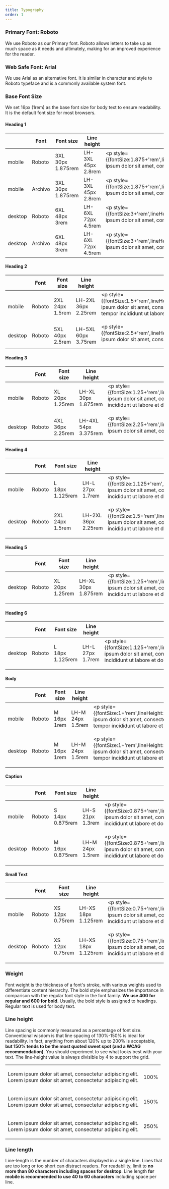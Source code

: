 ```yaml
---
title: Typography
order: 1
---
```


### Primary Font: Roboto

We use Roboto as our Primary font. Roboto allows letters to take up as much space as it needs and ultimately, making for an improved experience for the reader.

### Web Safe Font: Arial

We use Arial as an alternative font. It is similar in character and style to Roboto typeface and is a commonly available system font.

### Base Font Size
We set 16px (1rem) as the base font size for body text to ensure readability. It is the default font size for most browsers.



#### Heading 1
|         | Font |Font size                                    | Line height                                   | Example |
| ------- | ---  |-------------------------------------------- | --------------------------------------------- |---
| mobile  | Roboto     | 3XL <br/> 30px <br/> 1.875rem | LH-3XL <br/> 45px <br/> 2.8rem    | <p style={{fontSize:1.875+'rem',lineHeight:2.8+'rem',fontFamily:'Roboto'}}>Lorem ipsum dolor sit amet, consectetur adipiscing elit.</p>
| mobile  | Archivo     | 3XL <br/> 30px <br/> 1.875rem | LH-3XL <br/> 45px <br/> 2.8rem    | <p style={{fontSize:1.875+'rem',lineHeight:2.8+'rem',fontFamily:'Archivo'}}>Lorem ipsum dolor sit amet, consectetur adipiscing elit.</p>
| desktop |Roboto| 6XL <br/> 48px <br/> 3rem        | LH-6XL 72px <br/> 4.5rem |  <p style={{fontSize:3+'rem',lineHeight:4.5+'rem',fontFamily:'Roboto'}}>Lorem ipsum dolor sit amet, consectetur adipiscing elit.</p>
| desktop |Archivo| 6XL <br/> 48px <br/> 3rem        | LH-6XL 72px <br/> 4.5rem |  <p style={{fontSize:3+'rem',lineHeight:4.5+'rem',fontFamily:'Archivo'}}>Lorem ipsum dolor sit amet, consectetur adipiscing elit.</p>


#### Heading 2
|         | Font |Font size                                    | Line height                                   | Example |
| ------- | ---  |-------------------------------------------- | --------------------------------------------- |---
| mobile  | Roboto     | 2XL <br/> 24px <br/> 1.5rem | LH-2XL <br/> 36px <br/> 2.25rem     | <p style={{fontSize:1.5+'rem',lineHeight:2.25+'rem',fontFamily:'Roboto'}}>Lorem ipsum dolor sit amet, consectetur adipiscing elit, sed do eiusmod tempor incididunt ut labore.</p>
| desktop |Roboto| 5XL <br/> 40px <br/> 2.5rem       | LH-5XL <br/> 60px <br/> 3.75rem|  <p style={{fontSize:2.5+'rem',lineHeight:3.75+'rem',fontFamily:'Roboto'}}>Lorem ipsum dolor sit amet, consectetur adipiscing elit.</p>

#### Heading 3
|         | Font |Font size                                    | Line height                                   | Example |
| ------- | ---  |-------------------------------------------- | --------------------------------------------- |---
| mobile  | Roboto     | XL <br/>  20px <br/> 1.25rem | LH-XL <br/> 30px <br/> 1.875rem     | <p style={{fontSize:1.25+'rem',lineHeight:1.875+'rem',fontFamily:'Roboto'}}>Lorem ipsum dolor sit amet, consectetur adipiscing elit, sed do eiusmod tempor incididunt ut labore et dolore magna aliqua.</p>
| desktop |Roboto| 4XL <br/> 36px <br/> 2.25rem        | LH-4XL <br/> 54px <br/> 3.375rem |  <p style={{fontSize:2.25+'rem',lineHeight:3.375+'rem',fontFamily:'Roboto'}}>Lorem ipsum dolor sit amet, consectetur adipiscing elit.</p>

#### Heading 4
|         | Font |Font size                                    | Line height                                   | Example |
| ------- | ---  |-------------------------------------------- | --------------------------------------------- |---
| mobile  | Roboto     | L <br/> 18px <br/> 1.125rem | LH-L <br/> 27px <br/> 1.7rem    | <p style={{fontSize:1.125+'rem',lineHeight:1.7+'rem',fontFamily:'Roboto'}}>Lorem ipsum dolor sit amet, consectetur adipiscing elit, sed do eiusmod tempor incididunt ut labore et dolore magna aliqua.</p>
| desktop |Roboto| 2XL <br/> 24px <br/> 1.5rem        | LH-2XL <br/> 36px <br/> 2.25rem |  <p style={{fontSize:1.5+'rem',lineHeight:2.25+'rem',fontFamily:'Roboto'}}>Lorem ipsum dolor sit amet, consectetur adipiscing elit, sed do eiusmod tempor incididunt ut labore et dolore.</p>

#### Heading 5
|         | Font |Font size                                    | Line height                                   | Example |
| ------- | ---  |-------------------------------------------- | --------------------------------------------- |---
| desktop |Roboto| XL <br/> 20px <br/> 1.25rem        | LH-XL <br/> 30px <br/> 1.875rem |  <p style={{fontSize:1.25+'rem',lineHeight:1.875+'rem',fontFamily:'Roboto'}}>Lorem ipsum dolor sit amet, consectetur adipiscing elit, sed do eiusmod tempor incididunt ut labore et dolore magna aliqua.</p>

#### Heading 6
|         | Font |Font size                                    | Line height                                   | Example |
| ------- | ---  |-------------------------------------------- | --------------------------------------------- |---
| desktop |Roboto| L <br/> 18px <br/> 1.125rem        | LH-L <br/> 27px <br/> 1.7rem |  <p style={{fontSize:1.125+'rem',lineHeight:1.7+'rem',fontFamily:'Roboto'}}>Lorem ipsum dolor sit amet, consectetur adipiscing elit, sed do eiusmod tempor incididunt ut labore et dolore magna aliqua.</p>

#### Body
|         | Font |Font size                                    | Line height                                   | Example |
| ------- | ---  |-------------------------------------------- | --------------------------------------------- |---
| mobile  | Roboto     |  M <br/> 16px <br/> 1rem| LH-M <br/> 24px <br/> 1.5rem     | <p style={{fontSize:1+'rem',lineHeight:1.5+'rem',fontFamily:'Roboto'}}>Lorem ipsum dolor sit amet, consectetur adipiscing elit, sed do eiusmod tempor incididunt ut labore et dolore magna aliqua.</p>
| desktop |Roboto| M <br/> 16px <br/> 1rem| LH-M <br/> 24px <br/> 1.5rem |  <p style={{fontSize:1+'rem',lineHeight:1.5+'rem',fontFamily:'Roboto'}}>Lorem ipsum dolor sit amet, consectetur adipiscing elit, sed do eiusmod tempor incididunt ut labore et dolore magna aliqua.</p>

#### Caption
|         | Font |Font size                                    | Line height                                   | Example |
| ------- | ---  |-------------------------------------------- | --------------------------------------------- |---
| mobile  | Roboto     | S <br/> 14px <br/> 0.875rem| LH-S <br/> 21px <br/> 1.3rem    | <p style={{fontSize:0.875+'rem',lineHeight:1.3+'rem',fontFamily:'Roboto'}}>Lorem ipsum dolor sit amet, consectetur adipiscing elit, sed do eiusmod tempor incididunt ut labore et dolore magna aliqua.</p>
| desktop |Roboto| M <br/> 16px <br/> 0.875rem       | LH-M <br/> 24px <br/> 1.5rem  |  <p style={{fontSize:0.875+'rem',lineHeight:1.3+'rem',fontFamily:'Roboto'}}>Lorem ipsum dolor sit amet, consectetur adipiscing elit, sed do eiusmod tempor incididunt ut labore et dolore magna aliqua.</p>

#### Small Text
|         | Font |Font size                                    | Line height                                   | Example |
| ------- | ---  |-------------------------------------------- | --------------------------------------------- |---
| mobile  | Roboto     |  XS <br/> 12px <br/> 0.75rem | LH-XS <br/> 18px <br/> 1.125rem     | <p style={{fontSize:0.75+'rem',lineHeight:1.125+'rem',fontFamily:'Roboto'}}>Lorem ipsum dolor sit amet, consectetur adipiscing elit, sed do eiusmod tempor incididunt ut labore et dolore magna aliqua.</p>
| desktop |Roboto| XS <br/> 12px <br/> 0.75rem       | LH-XS <br/> 18px <br/> 1.125rem |  <p style={{fontSize:0.75+'rem',lineHeight:1.125+'rem',fontFamily:'Roboto'}}>Lorem ipsum dolor sit amet, consectetur adipiscing elit, sed do eiusmod tempor incididunt ut labore et dolore magna aliqua.</p>



### Weight

Font weight is the thickness of a font's stroke, with various weights used to differentiate content hierarchy. The bold style emphasizes the importance in comparison with the regular font style in the font family. **We use 400 for regular and 600 for bold**. Usually, the bold style is assigned to headings. Regular text is used for body text.

### Line height

Line spacing is commonly measured as a percentage of font size. Conventional wisdom is that line spacing of 130%-150% is ideal for readability. In fact, anything from about 120% up to 200% is acceptable, **but 150% tends to be the most quoted sweet spot (and a WCAG recommendation)**. You should experiment to see what looks best with your text. The line-height value is always divisible by 4 to support the grid.
<table >
    <tbody>
        <tr>
            <td><p style={{lineHeight:100+'%',width:600+'px' }}>Lorem ipsum dolor sit amet, consectetur adipiscing elit. <br /> Lorem ipsum dolor sit amet, consectetur adipiscing elit. </p></td>
            <td style={{width:150+'px' }}>100%</td>
        </tr>
        <tr>
            <td><p style={{lineHeight:150+'%',width:600+'px' }}>Lorem ipsum dolor sit amet, consectetur adipiscing elit. <br /> Lorem ipsum dolor sit amet, consectetur adipiscing elit.</p></td>
            <td style={{width:150+'px' }}>150%</td>
        </tr>
        <tr>
            <td><p style={{lineHeight:250+'%',width:600+'px' }}>Lorem ipsum dolor sit amet, consectetur adipiscing elit. <br /> Lorem ipsum dolor sit amet, consectetur adipiscing elit.</p></td>
            <td style={{width:150+'px' }}>250%</td>
        </tr>
    </tbody>
</table>



### Line length

Line-length is the number of characters displayed in a single line. Lines that are too long or too short can distract readers. For readability, limit to **no more than 80 characters including spaces for desktop**. Line length **for mobile is recommended to use 40 to 60 characters** including space per line.
